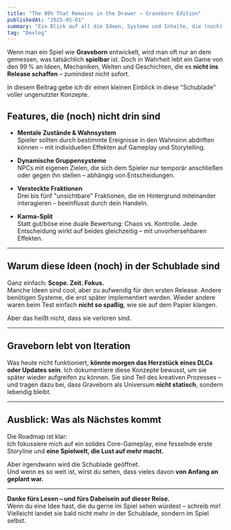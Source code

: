 ```yaml
---
title: "The 99% That Remains in the Drawer – Graveborn Edition"
publishedAt: "2025-05-01"
summary: "Ein Blick auf all die Ideen, Systeme und Inhalte, die (noch) nicht im Spiel sind – aber das Universum von Graveborn mitgestalten."
tag: "Devlog"
---
```


Wenn man ein Spiel wie **Graveborn** entwickelt, wird man oft nur an dem gemessen, was tatsächlich **spielbar** ist. Doch in Wahrheit lebt ein Game von den 99 % an Ideen, Mechaniken, Welten und Geschichten, die es **nicht ins Release schaffen** – zumindest nicht sofort.

In diesem Beitrag gebe ich dir einen kleinen Einblick in diese "Schublade" voller ungenutzter Konzepte.

## Features, die (noch) nicht drin sind

-  **Mentale Zustände & Wahnsystem**  
  Spieler sollten durch bestimmte Ereignisse in den Wahnsinn abdriften können – mit individuellen Effekten auf Gameplay und Storytelling.

-  **Dynamische Gruppensysteme**  
  NPCs mit eigenen Zielen, die sich dem Spieler nur temporär anschließen oder gegen ihn stellen – abhängig von Entscheidungen.

-  **Versteckte Fraktionen**  
  Drei bis fünf "unsichtbare" Fraktionen, die im Hintergrund miteinander interagieren – beeinflusst durch dein Handeln.

-  **Karma-Split**  
  Statt gut/böse eine duale Bewertung: Chaos vs. Kontrolle. Jede Entscheidung wirkt auf beides gleichzeitig – mit unvorhersehbaren Effekten.

---

## Warum diese Ideen (noch) in der Schublade sind

Ganz einfach: **Scope. Zeit. Fokus.**  
Manche Ideen sind cool, aber zu aufwendig für den ersten Release. Andere benötigen Systeme, die erst später implementiert werden. Wieder andere waren beim Test einfach **nicht so spaßig**, wie sie auf dem Papier klangen.

Aber das heißt nicht, dass sie verloren sind.

---

## Graveborn lebt von Iteration

Was heute nicht funktioniert, **könnte morgen das Herzstück eines DLCs oder Updates sein**. Ich dokumentiere diese Konzepte bewusst, um sie später wieder aufgreifen zu können. Sie sind Teil des kreativen Prozesses – und tragen dazu bei, dass Graveborn als Universum **nicht statisch**, sondern lebendig bleibt.

---

## Ausblick: Was als Nächstes kommt

Die Roadmap ist klar:  
Ich fokussiere mich auf ein solides Core-Gameplay, eine fesselnde erste Storyline und **eine Spielwelt, die Lust auf mehr macht.**

Aber irgendwann wird die Schublade geöffnet.  
Und wenn es so weit ist, wirst du sehen, dass vieles davon **von Anfang an geplant war.**

---

**Danke fürs Lesen – und fürs Dabeisein auf dieser Reise.**  
Wenn du eine Idee hast, die du gerne im Spiel sehen würdest – schreib mir! Vielleicht landet sie bald nicht mehr in der Schublade, sondern im Spiel selbst.

